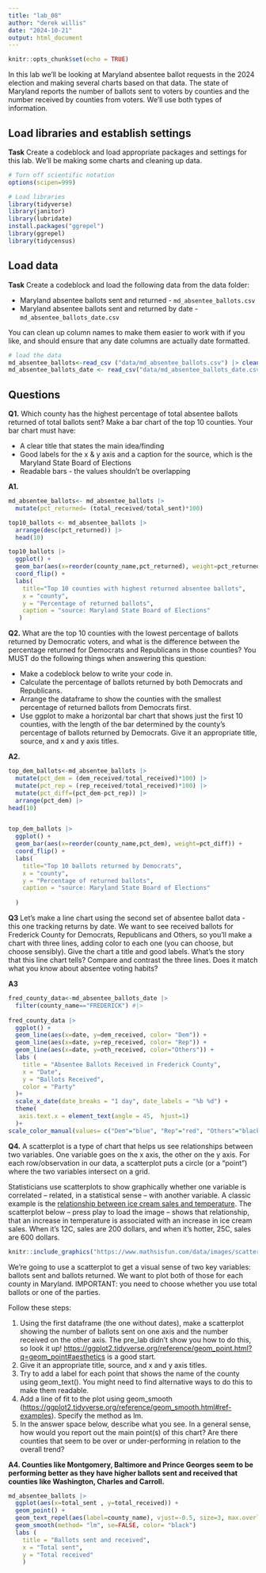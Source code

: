 ```yaml
---
title: "lab_08"
author: "derek willis"
date: "2024-10-21"
output: html_document
---
```


```r
knitr::opts_chunk$set(echo = TRUE)
```

In this lab we'll be looking at Maryland absentee ballot requests in the 2024 election and making several charts based on that data. The state of Maryland reports the number of ballots sent to voters by counties and the number received by counties from voters. We'll use both types of information.

## Load libraries and establish settings

**Task** Create a codeblock and load appropriate packages and settings for this lab. We'll be making some charts and cleaning up data.

```r
# Turn off scientific notation
options(scipen=999)

# Load libraries
library(tidyverse)
library(janitor)
library(lubridate)
install.packages("ggrepel")
library(ggrepel)
library(tidycensus)
```

## Load data

**Task** Create a codeblock and load the following data from the data folder:

-   Maryland absentee ballots sent and returned - `md_absentee_ballots.csv`
-   Maryland absentee ballots sent and returned by date - `md_absentee_ballots_date.csv`

You can clean up column names to make them easier to work with if you like, and should ensure that any date columns are actually date formatted.

```r
# load the data
md_absentee_ballots<-read_csv ("data/md_absentee_ballots.csv") |> clean_names()
md_absentee_ballots_date <- read_csv("data/md_absentee_ballots_date.csv") |> clean_names()
```

## Questions

**Q1.** Which county has the highest percentage of total absentee ballots returned of total ballots sent? Make a bar chart of the top 10 counties. Your bar chart must have:

-   A clear title that states the main idea/finding
-   Good labels for the x & y axis and a caption for the source, which is the Maryland State Board of Elections
-   Readable bars - the values shouldn't be overlapping

**A1.**

```r
md_absentee_ballots<- md_absentee_ballots |>
  mutate(pct_returned= (total_received/total_sent)*100)

top10_ballots <- md_absentee_ballots |>
  arrange(desc(pct_returned)) |>
  head(10)

top10_ballots |>
  ggplot() +
  geom_bar(aes(x=reorder(county_name,pct_returned), weight=pct_returned)) +
  coord_flip() +
  labs(
    title="Top 10 counties with highest returned absentee ballots",
    x = "county",
    y = "Percentage of returned ballots",
    caption = "source: Maryland State Board of Elections"
   )
```

**Q2.** What are the top 10 counties with the lowest percentage of ballots returned by Democratic voters, and what is the difference between the percentage returned for Democrats and Republicans in those counties? You MUST do the following things when answering this question:

-   Make a codeblock below to write your code in.
-   Calculate the percentage of ballots returned by both Democrats and Republicans.
-   Arrange the dataframe to show the counties with the smallest percentage of returned ballots from Democrats first.
-   Use ggplot to make a horizontal bar chart that shows just the first 10 counties, with the length of the bar determined by the county's percentage of ballots returned by Democrats. Give it an appropriate title, source, and x and y axis titles.

**A2.**

```r
top_dem_ballots<-md_absentee_ballots |>
  mutate(pct_dem = (dem_received/total_received)*100) |>
  mutate(pct_rep = (rep_received/total_received)*100) |>
  mutate(pct_diff=(pct_dem-pct_rep)) |>
  arrange(pct_dem) |>
head(10)


top_dem_ballots |>
  ggplot() +
  geom_bar(aes(x=reorder(county_name,pct_dem), weight=pct_diff)) +
  coord_flip() +
  labs(
    title="Top 10 ballots returned by Democrats",
    x = "county",
    y = "Percentage of returned ballots",
    caption = "source: Maryland State Board of Elections"
    
  )

```

**Q3** Let's make a line chart using the second set of absentee ballot data - this one tracking returns by date. We want to see received ballots for Frederick County for Democrats, Republicans and Others, so you'll make a chart with three lines, adding color to each one (you can choose, but choose sensibly). Give the chart a title and good labels. What's the story that this line chart tells? Compare and contrast the three lines. Does it match what you know about absentee voting habits?

**A3**

```r
fred_county_data<-md_absentee_ballots_date |>
  filter(county_name=="FREDERICK") #|>
  
fred_county_data |>
  ggplot() +
  geom_line(aes(x=date, y=dem_received, color= "Dem")) +
  geom_line(aes(x=date, y=rep_received, color= "Rep")) +
  geom_line(aes(x=date, y=oth_received, color="Others")) +
  labs (
    title = "Absentee Ballots Received in Frederick County",
    x = "Date",
    y = "Ballots Received",
    color = "Party"
  )+
  scale_x_date(date_breaks = "1 day", date_labels = "%b %d") +
  theme(
   axis.text.x = element_text(angle = 45,  hjust=1) 
  )+
scale_color_manual(values= c("Dem"="blue", "Rep"="red", "Others"="black"))

```

**Q4.** A scatterplot is a type of chart that helps us see relationships between two variables. One variable goes on the x axis, the other on the y axis. For each row/observation in our data, a scatterplot puts a circle (or a "point") where the two variables intersect on a grid.

Statisticians use scatterplots to show graphically whether one variable is correlated -- related, in a statistical sense -- with another variable. A classic example is the [relationship between ice cream sales and temperature](https://www.mathsisfun.com/data/scatter-xy-plots.html). The scatterplot below -- press play to load the image -- shows that relationship, that an increase in temperature is associated with an increase in ice cream sales. When it's 12C, sales are 200 dollars, and when it's hotter, 25C, sales are 600 dollars.

```r
knitr::include_graphics("https://www.mathsisfun.com/data/images/scatter-ice-cream1.svg")
```

We're going to use a scatterplot to get a visual sense of two key variables: ballots sent and ballots returned. We want to plot both of those for each county in Maryland. IMPORTANT: you need to choose whether you use total ballots or one of the parties.

Follow these steps:

1.  Using the first dataframe (the one without dates), make a scatterplot showing the number of ballots sent on one axis and the number received on the other axis. The pre_lab didn't show you how to do this, so look it up! <https://ggplot2.tidyverse.org/reference/geom_point.html?q=geom_point#aesthetics> is a good start.
2.  Give it an appropriate title, source, and x and y axis titles.
3.  Try to add a label for each point that shows the name of the county using geom_text(). You might need to find alternative ways to do this to make them readable.
4.  Add a line of fit to the plot using geom_smooth (<https://ggplot2.tidyverse.org/reference/geom_smooth.html#ref-examples>). Specify the method as lm.
5.  In the answer space below, describe what you see. In a general sense, how would you report out the main point(s) of this chart? Are there counties that seem to be over or under-performing in relation to the overall trend?

**A4. Counties like Montgomery, Baltimore and Prince Georges seem to be performing better as they have higher ballots sent and received that counties like Washington, Charles and Carroll.**

```r
md_absentee_ballots |>
  ggplot(aes(x=total_sent , y=total_received)) +
  geom_point() +
  geom_text_repel(aes(label=county_name), vjust=-0.5, size=3, max.overlaps = 10)+
  geom_smooth(method= "lm", se=FALSE, color= "black")
  labs (
    title = "Ballots sent and received",
    x = "Total sent",
    y = "Total received"
    )
  
  
```
